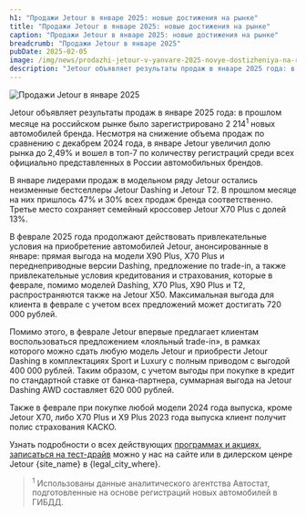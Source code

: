 ```yaml
---
h1: "Продажи Jetour в январе 2025: новые достижения на рынке"
title: "Продажи Jetour в январе 2025: новые достижения на рынке"
caption: "Продажи Jetour в январе 2025: новые достижения на рынке"
breadcrumb: "Продажи Jetour в январе 2025"
pubDate: 2025-02-05
image: /img/news/prodazhi-jetour-v-yanvare-2025-novye-dostizheniya-na-rynke/thumb.webp
description: "Jetour объявляет результаты продаж в январе 2025 года: в прошлом месяце на российском рынке было зарегистрировано 2 214  новых автомобилей бренда. Несмотря на снижение объема продаж по сравнению с декабрем 2024 года, в январе Jetour увеличил долю рынка до 2,49% и вошел в топ-7 по количеству регистраций среди всех официально представленных в России автомобильных брендов."
---
```




<img src="/img/news/prodazhi-jetour-v-yanvare-2025-novye-dostizheniya-na-rynke/1.webp" class="mb-10" alt="Продажи Jetour в январе 2025" />

Jetour объявляет результаты продаж в январе 2025 года: в прошлом месяце на российском рынке было зарегистрировано 2 214<sup>1</sup> новых автомобилей бренда. Несмотря на снижение объема продаж по сравнению с декабрем 2024 года, в январе Jetour увеличил долю рынка до 2,49% и вошел в топ-7 по количеству регистраций среди всех официально представленных в России автомобильных брендов.

В январе лидерами продаж в модельном ряду Jetour остались неизменные бестселлеры Jetour Dashing и Jetour T2. В прошлом месяце на них пришлось 47% и 30% всех продаж бренда соответственно. Третье место сохраняет семейный кроссовер Jetour X70 Plus с долей 13%.

В феврале 2025 года продолжают действовать привлекательные условия на приобретение автомобилей Jetour, анонсированные в январе: прямая выгода на модели X90 Plus, X70 Plus и переднеприводные версии Dashing, предложение по trade-in, а также привлекательные условия кредитования и страхования, которые в феврале, помимо моделей Dashing, X70 Plus, X90 Plus и Т2, распространяются также на Jetour X50. Максимальная выгода для клиента в феврале с учетом всех предложений может достигать 720 000 рублей.

Помимо этого, в феврале Jetour впервые предлагает клиентам воспользоваться предложением «лояльный trade-in», в рамках которого можно сдать любую модель Jetour и приобрести Jetour Dashing в комплектациях Sport и Luxury с полным приводом с выгодой 400 000 рублей. Таким образом, c учетом выгоды при покупке в кредит по стандартной ставке от банка-партнера, суммарная выгода на Jetour Dashing AWD  составляет 620 000 рублей.

Также в феврале при покупке любой модели 2024 года выпуска, кроме Jetour X70, либо Х70 Plus и Х9 Plus 2023 года выпуска клиент получит полис страхования КАСКО.

Узнать подробности о всех действующих [программах и акциях](/special-offers/), [записаться на тест-драйв](/test-drive/) можно у нас на сайте или в дилерском ценре Jetour {site_name} в {legal_city_where}.

<SpecialSalonsInfo dataFormName="Узнать подробнее. Jetour представляет Т2 в новом цвете кузова" />

> <sup>1</sup> Использованы данные аналитического агентства Автостат, подготовленные на основе регистраций новых автомобилей в ГИБДД.